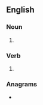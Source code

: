 ==English==

===Noun===
{{head|en|noun plural form}}

# {{plural of|purr|lang=en}}

===Verb===
{{head|en|verb form}}

# {{en-third-person singular of|purr}}

===Anagrams===
* {{anagrams|en|Spurr}}